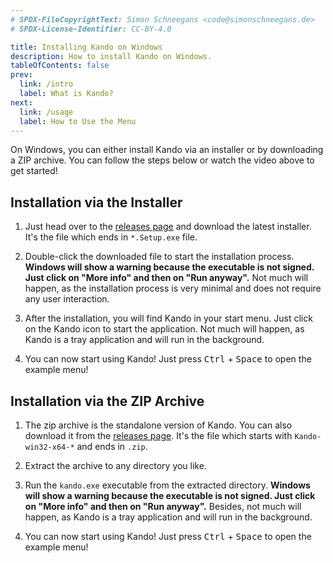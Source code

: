 ```yaml
---
# SPDX-FileCopyrightText: Simon Schneegans <code@simonschneegans.de>
# SPDX-License-Identifier: CC-BY-4.0

title: Installing Kando on Windows
description: How to install Kando on Windows.
tableOfContents: false
prev:
  link: /intro
  label: What is Kando?
next:
  link: /usage
  label: How to Use the Menu
---
```



<YouTube id="T4iC99HM5bo" />

<Intro>
On Windows, you can either install Kando via an installer or by downloading a ZIP archive.
You can follow the steps below or watch the video above to get started!
</Intro>


## <Icon name="solar:cloud-download-bold-duotone" class="inline-icon" /> Installation via the Installer


<Steps>

1. Just head over to the [releases page](https://github.com/kando-menu/kando/releases) and download the latest installer. It's the file which ends in `*.Setup.exe` file.

2. Double-click the downloaded file to start the installation process. **Windows will show a warning because the executable is not signed. Just click on "More info" and then on "Run anyway".** Not much will happen, as the installation process is very minimal and does not require any user interaction.

3. After the installation, you will find Kando in your start menu. Just click on the Kando icon to start the application. Not much will happen, as Kando is a tray application and will run in the background.

4. You can now start using Kando! Just press <kbd>Ctrl</kbd> + <kbd>Space</kbd> to open the example menu!

</Steps>

## <Icon name="solar:zip-file-bold-duotone" class="inline-icon" /> Installation via the ZIP Archive

<Steps>

1. The zip archive is the standalone version of Kando. You can also download it from the [releases page](https://github.com/kando-menu/kando/releases). It's the file which starts with `Kando-win32-x64-*` and ends in `.zip`.

2. Extract the archive to any directory you like.

3. Run the `kando.exe` executable from the extracted directory. **Windows will show a warning because the executable is not signed. Just click on "More info" and then on "Run anyway".** Besides, not much will happen, as Kando is a tray application and will run in the background.

4. You can now start using Kando! Just press <kbd>Ctrl</kbd> + <kbd>Space</kbd> to open the example menu!

</Steps>